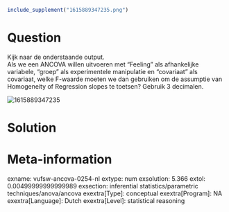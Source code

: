 ```r
include_supplement("1615889347235.png")
```

Question
========
Kijk naar de onderstaande output.  
Als we een ANCOVA willen uitvoeren met "Feeling" als afhankelijke
variabele, "groep" als experimentele manipulatie en "covariaat" als
covariaat, welke F-waarde moeten we dan gebruiken om de assumptie van
Homogeneity of Regression slopes te toetsen? Gebruik 3 decimalen.  
  
<img src="1615889347235.png" class="fr-fic fr-dii tvcss_2"
alt="1615889347235" />


Solution
========











Meta-information
================
exname: vufsw-ancova-0254-nl
extype: num
exsolution: 5.366
extol: 0.00499999999999989
exsection: inferential statistics/parametric techniques/anova/ancova
exextra[Type]: conceptual
exextra[Program]: NA
exextra[Language]: Dutch
exextra[Level]: statistical reasoning

